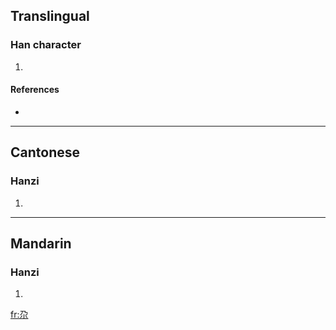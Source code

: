 ==Translingual==

===Han character===
{{Han char|rn=42|rad=小|as=02|sn=5|four=1790<sub>2</sub>|canj=弓尸火 (NSF)}}

# {{defn|Han|sort=小02}}

====References====
* {{Han ref|kx=0297.011|hdz=10562.040|uh=5C15|ud=23573|bh=C9D4|bd=51668}}

----

==Cantonese==

===Hanzi===
{{yue-hanzi|jyut=|y=ga1}}

# {{defn|Cantonese}}

----

==Mandarin==

===Hanzi===
{{cmn-hanzi|pin=[[gǎ]] ([[ga3]])|wg=ka<sup>3</sup>}}

# {{defn|Mandarin}}

[[fr:尕]]